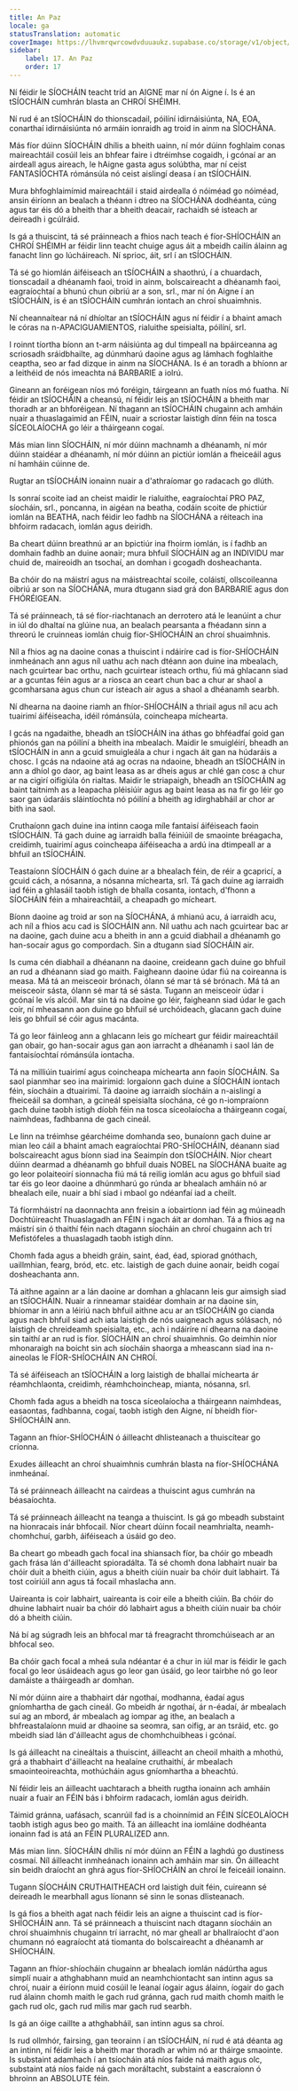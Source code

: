 ```yaml
---
title: An Paz
locale: ga
statusTranslation: automatic
coverImage: https://lhvmrqwrcowdvduuaukz.supabase.co/storage/v1/object/public/strapi-uploads/small_cover-educacion-fundamental.webp-2d51a7828a2b1309555be27f7e2a61a0.webp
sidebar:
    label: 17. An Paz
    order: 17
---
```

Ní féidir le SÍOCHÁIN teacht tríd an AIGNE mar ní ón Aigne í. Is é an tSÍOCHÁIN cumhrán blasta an CHROÍ SHÉIMH.

Ní rud é an tSÍOCHÁIN do thionscadail, póilíní idirnáisiúnta, NA, EOA, conarthaí idirnáisiúnta nó armáin ionraidh ag troid in ainm na SÍOCHÁNA.

Más fíor dúinn SÍOCHÁIN dhílis a bheith uainn, ní mór dúinn foghlaim conas maireachtáil cosúil leis an bhfear faire i dtréimhse cogaidh, i gcónaí ar an airdeall agus aireach, le hAigne gasta agus solúbtha, mar ní ceist FANTASÍOCHTA rómánsúla nó ceist aislingí deasa í an tSÍOCHÁIN.

Mura bhfoghlaimímid maireachtáil i staid airdealla ó nóiméad go nóiméad, ansin éiríonn an bealach a théann i dtreo na SÍOCHÁNA dodhéanta, cúng agus tar éis dó a bheith thar a bheith deacair, rachaidh sé isteach ar deireadh i gcúlráid.

Is gá a thuiscint, tá sé práinneach a fhios nach teach é fíor-SHÍOCHÁIN an CHROÍ SHÉIMH ar féidir linn teacht chuige agus áit a mbeidh cailín álainn ag fanacht linn go lúcháireach. Ní sprioc, áit, srl í an tSÍOCHÁIN.

Tá sé go hiomlán áiféiseach an tSÍOCHÁIN a shaothrú, í a chuardach, tionscadail a dhéanamh faoi, troid in ainm, bolscaireacht a dhéanamh faoi, eagraíochtaí a bhunú chun oibriú ar a son, srl., mar ní ón Aigne í an tSÍOCHÁIN, is é an tSÍOCHÁIN cumhrán iontach an chroí shuaimhnis.

Ní cheannaítear ná ní dhíoltar an tSÍOCHÁIN agus ní féidir í a bhaint amach le córas na n-APACIGUAMIENTOS, rialuithe speisialta, póilíní, srl.

I roinnt tíortha bíonn an t-arm náisiúnta ag dul timpeall na bpáirceanna ag scriosadh sráidbhailte, ag dúnmharú daoine agus ag lámhach foghlaithe ceaptha, seo ar fad dizque in ainm na SÍOCHÁNA. Is é an toradh a bhíonn ar a leithéid de nós imeachta ná BARBARIE a iolrú.

Gineann an foréigean níos mó foréigin, táirgeann an fuath níos mó fuatha. Ní féidir an tSÍOCHÁIN a cheansú, ní féidir leis an tSÍOCHÁIN a bheith mar thoradh ar an bhforéigean. Ní thagann an tSÍOCHÁIN chugainn ach amháin nuair a thuaslagaimid an FÉIN, nuair a scriostar laistigh dínn féin na tosca SÍCEOLAÍOCHA go léir a tháirgeann cogaí.

Más mian linn SÍOCHÁIN, ní mór dúinn machnamh a dhéanamh, ní mór dúinn staidéar a dhéanamh, ní mór dúinn an pictiúr iomlán a fheiceáil agus ní hamháin cúinne de.

Rugtar an tSÍOCHÁIN ionainn nuair a d'athraíomar go radacach go dlúth.

Is sonraí scoite iad an cheist maidir le rialuithe, eagraíochtaí PRO PAZ, síocháin, srl., poncanna, in aigéan na beatha, codáin scoite de phictiúr iomlán na BEATHA, nach féidir leo fadhb na SÍOCHÁNA a réiteach ina bhfoirm radacach, iomlán agus deiridh.

Ba cheart dúinn breathnú ar an bpictiúr ina fhoirm iomlán, is í fadhb an domhain fadhb an duine aonair; mura bhfuil SÍOCHÁIN ag an INDIVIDU mar chuid de, maireoidh an tsochaí, an domhan i gcogadh dosheachanta.

Ba chóir do na máistrí agus na máistreachtaí scoile, coláistí, ollscoileanna oibriú ar son na SÍOCHÁNA, mura dtugann siad grá don BARBARIE agus don FHÓRÉIGEAN.

Tá sé práinneach, tá sé fíor-riachtanach an derrotero atá le leanúint a chur in iúl do dhaltaí na glúine nua, an bealach pearsanta a fhéadann sinn a threorú le cruinneas iomlán chuig fíor-SHÍOCHÁIN an chroí shuaimhnis.

Níl a fhios ag na daoine conas a thuiscint i ndáiríre cad is fíor-SHÍOCHÁIN inmheánach ann agus níl uathu ach nach dtéann aon duine ina mbealach, nach gcuirtear bac orthu, nach gcuirtear isteach orthu, fiú má ghlacann siad ar a gcuntas féin agus ar a riosca an ceart chun bac a chur ar shaol a gcomharsana agus chun cur isteach air agus a shaol a dhéanamh searbh.

Ní dhearna na daoine riamh an fhíor-SHÍOCHÁIN a thriail agus níl acu ach tuairimí áiféiseacha, idéil rómánsúla, coincheapa míchearta.

I gcás na ngadaithe, bheadh ​​an tSÍOCHÁIN ina áthas go bhféadfaí goid gan phionós gan na póilíní a bheith ina mbealach. Maidir le smuigléirí, bheadh ​​​​an tSÍOCHÁIN in ann a gcuid smuigleála a chur i ngach áit gan na húdaráis a chosc. I gcás na ndaoine atá ag ocras na ndaoine, bheadh ​​​​an tSÍOCHÁIN in ann a dhíol go daor, ag baint leasa as ar dheis agus ar chlé gan cosc a chur ar na cigirí oifigiúla ón rialtas. Maidir le striapaigh, bheadh ​​​​an tSÍOCHÁIN ag baint taitnimh as a leapacha pléisiúir agus ag baint leasa as na fir go léir go saor gan údaráis sláintíochta nó póilíní a bheith ag idirghabháil ar chor ar bith ina saol.

Cruthaíonn gach duine ina intinn caoga míle fantaisí áiféiseach faoin tSÍOCHÁIN. Tá gach duine ag iarraidh balla féiniúil de smaointe bréagacha, creidimh, tuairimí agus coincheapa áiféiseacha a ardú ina dtimpeall ar a bhfuil an tSÍOCHÁIN.

Teastaíonn SÍOCHÁIN ó gach duine ar a bhealach féin, de réir a gcapricí, a gcuid cách, a nósanna, a nósanna míchearta, srl. Tá gach duine ag iarraidh iad féin a ghlasáil taobh istigh de bhalla cosanta, iontach, d'fhonn a SÍOCHÁIN féin a mhaireachtáil, a cheapadh go mícheart.

Bíonn daoine ag troid ar son na SÍOCHÁNA, á mhianú acu, á iarraidh acu, ach níl a fhios acu cad is SÍOCHÁIN ann. Níl uathu ach nach gcuirtear bac ar na daoine, gach duine acu a bheith in ann a gcuid diabhail a dhéanamh go han-socair agus go compordach. Sin a dtugann siad SÍOCHÁIN air.

Is cuma cén diabhail a dhéanann na daoine, creideann gach duine go bhfuil an rud a dhéanann siad go maith. Faigheann daoine údar fiú na coireanna is measa. Má tá an meisceoir brónach, ólann sé mar tá sé brónach. Má tá an meisceoir sásta, ólann sé mar tá sé sásta. Tugann an meisceoir údar i gcónaí le vís alcóil. Mar sin tá na daoine go léir, faigheann siad údar le gach coir, ní mheasann aon duine go bhfuil sé urchóideach, glacann gach duine leis go bhfuil sé cóir agus macánta.

Tá go leor fáinleog ann a ghlacann leis go mícheart gur féidir maireachtáil gan obair, go han-socair agus gan aon iarracht a dhéanamh i saol lán de fantaisíochtaí rómánsúla iontacha.

Tá na milliúin tuairimí agus coincheapa míchearta ann faoin SÍOCHÁIN. Sa saol pianmhar seo ina mairimid: lorgaíonn gach duine a SÍOCHÁIN iontach féin, síocháin a dtuairimí. Tá daoine ag iarraidh síocháin a n-aislingí a fheiceáil sa domhan, a gcineál speisialta síochána, cé go n-iompraíonn gach duine taobh istigh díobh féin na tosca síceolaíocha a tháirgeann cogaí, naimhdeas, fadhbanna de gach cineál.

Le linn na tréimhse géarchéime domhanda seo, bunaíonn gach duine ar mian leo cáil a bhaint amach eagraíochtaí PRO-SHÍOCHÁIN, déanann siad bolscaireacht agus bíonn siad ina Seaimpín don tSÍOCHÁIN. Níor cheart dúinn dearmad a dhéanamh go bhfuil duais NOBEL na SÍOCHÁNA buaite ag go leor polaiteoirí sionnacha fiú má tá reilig iomlán acu agus go bhfuil siad tar éis go leor daoine a dhúnmharú go rúnda ar bhealach amháin nó ar bhealach eile, nuair a bhí siad i mbaol go ndéanfaí iad a cheilt.

Tá fíormháistrí na daonnachta ann freisin a íobairtíonn iad féin ag múineadh Dochtúireacht Thuaslagadh an FÉIN i ngach áit ar domhan. Tá a fhios ag na máistrí sin ó thaithí féin nach dtagann síocháin an chroí chugainn ach trí Mefistófeles a thuaslagadh taobh istigh dínn.

Chomh fada agus a bheidh gráin, saint, éad, éad, spiorad gnóthach, uaillmhian, fearg, bród, etc. etc. laistigh de gach duine aonair, beidh cogaí dosheachanta ann.

Tá aithne againn ar a lán daoine ar domhan a ghlacann leis gur aimsigh siad an tSÍOCHÁIN. Nuair a rinneamar staidéar domhain ar na daoine sin, bhíomar in ann a léiriú nach bhfuil aithne acu ar an tSÍOCHÁIN go cianda agus nach bhfuil siad ach iata laistigh de nós uaigneach agus sólásach, nó laistigh de chreideamh speisialta, etc., ach i ndáiríre ní dhearna na daoine sin taithí ar an rud is fíor. SÍOCHÁIN an chroí shuaimhnis. Go deimhin níor mhonaraigh na boicht sin ach síocháin shaorga a mheascann siad ina n-aineolas le FÍOR-SHÍOCHÁIN AN CHROÍ.

Tá sé áiféiseach an tSÍOCHÁIN a lorg laistigh de bhallaí míchearta ár réamhchlaonta, creidimh, réamhchoincheap, mianta, nósanna, srl.

Chomh fada agus a bheidh na tosca síceolaíocha a tháirgeann naimhdeas, easaontas, fadhbanna, cogaí, taobh istigh den Aigne, ní bheidh fíor-SHÍOCHÁIN ann.

Tagann an fhíor-SHÍOCHÁIN ó áilleacht dhlisteanach a thuiscítear go críonna.

Exudes áilleacht an chroí shuaimhnis cumhrán blasta na fíor-SHÍOCHÁNA inmheánaí.

Tá sé práinneach áilleacht na cairdeas a thuiscint agus cumhrán na béasaíochta.

Tá sé práinneach áilleacht na teanga a thuiscint. Is gá go mbeadh substaint na hionracais inár bhfocail. Níor cheart dúinn focail neamhrialta, neamh-chomhchuí, garbh, áiféiseach a úsáid go deo.

Ba cheart go mbeadh gach focal ina shiansach fíor, ba chóir go mbeadh gach frása lán d'áilleacht spioradálta. Tá sé chomh dona labhairt nuair ba chóir duit a bheith ciúin, agus a bheith ciúin nuair ba chóir duit labhairt. Tá tost coiriúil ann agus tá focail mhaslacha ann.

Uaireanta is coir labhairt, uaireanta is coir eile a bheith ciúin. Ba chóir do dhuine labhairt nuair ba chóir dó labhairt agus a bheith ciúin nuair ba chóir dó a bheith ciúin.

Ná bí ag súgradh leis an bhfocal mar tá freagracht thromchúiseach ar an bhfocal seo.

Ba chóir gach focal a mheá sula ndéantar é a chur in iúl mar is féidir le gach focal go leor úsáideach agus go leor gan úsáid, go leor tairbhe nó go leor damáiste a tháirgeadh ar domhan.

Ní mór dúinn aire a thabhairt dár ngothaí, modhanna, éadaí agus gníomhartha de gach cineál. Go mbeidh ár ngothaí, ár n-éadaí, ár mbealach suí ag an mbord, ár mbealach ag iompar ag ithe, an bealach a bhfreastalaíonn muid ar dhaoine sa seomra, san oifig, ar an tsráid, etc. go mbeidh siad lán d'áilleacht agus de chomhchuibheas i gcónaí.

Is gá áilleacht na cineáltais a thuiscint, áilleacht an cheoil mhaith a mhothú, grá a thabhairt d'áilleacht na healaíne cruthaithí, ár mbealach smaointeoireachta, mothúcháin agus gníomhartha a bheachtú.

Ní féidir leis an áilleacht uachtarach a bheith rugtha ionainn ach amháin nuair a fuair an FÉIN bás i bhfoirm radacach, iomlán agus deiridh.

Táimid gránna, uafásach, scanrúil fad is a choinnímid an FÉIN SÍCEOLAÍOCH taobh istigh agus beo go maith. Tá an áilleacht ina iomláine dodhéanta ionainn fad is atá an FÉIN PLURALIZED ann.

Más mian linn. SÍOCHÁIN dhílis ní mór dúinn an FÉIN a laghdú go dustiness cosmaí. Níl áilleacht inmheánach ionainn ach amháin mar sin. Ón áilleacht sin beidh draíocht an ghrá agus fíor-SHÍOCHÁIN an chroí le feiceáil ionainn.

Tugann SÍOCHÁIN CRUTHAITHEACH ord laistigh duit féin, cuireann sé deireadh le mearbhall agus líonann sé sinn le sonas dlisteanach.

Is gá fios a bheith agat nach féidir leis an aigne a thuiscint cad is fíor-SHÍOCHÁIN ann. Tá sé práinneach a thuiscint nach dtagann síocháin an chroí shuaimhnis chugainn trí iarracht, nó mar gheall ar bhallraíocht d'aon chumann nó eagraíocht atá tiomanta do bolscaireacht a dhéanamh ar SHÍOCHÁIN.

Tagann an fhíor-shíocháin chugainn ar bhealach iomlán nádúrtha agus simplí nuair a athghabhann muid an neamhchiontacht san intinn agus sa chroí, nuair a éiríonn muid cosúil le leanaí íogair agus álainn, íogair do gach rud álainn chomh maith le gach rud gránna, gach rud maith chomh maith le gach rud olc, gach rud milis mar gach rud searbh.

Is gá an óige caillte a athghabháil, san intinn agus sa chroí.

Is rud ollmhór, fairsing, gan teorainn í an tSÍOCHÁIN, ní rud é atá déanta ag an intinn, ní féidir leis a bheith mar thoradh ar whim nó ar tháirge smaointe. Is substaint adamhach í an tsíocháin atá níos faide ná maith agus olc, substaint atá níos faide ná gach moráltacht, substaint a eascraíonn ó bhroinn an ABSOLUTE féin.

